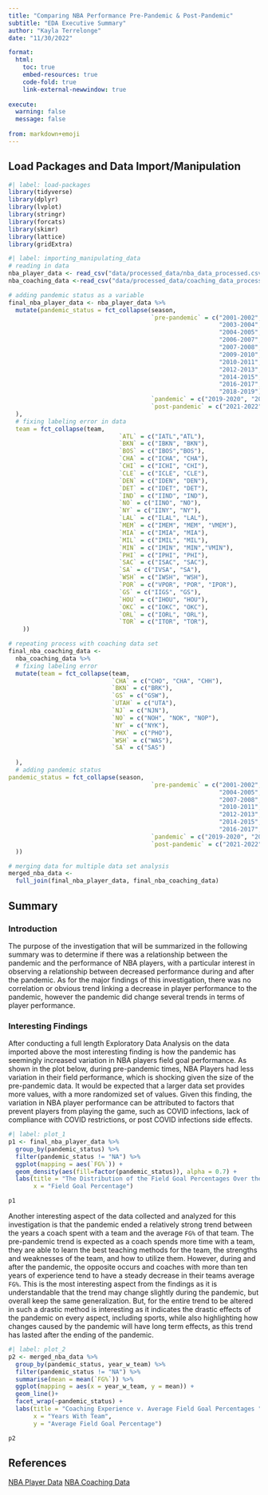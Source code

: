 ```yaml
---
title: "Comparing NBA Performance Pre-Pandemic & Post-Pandemic"
subtitle: "EDA Executive Summary"
author: "Kayla Terrelonge"
date: "11/30/2022"

format:
  html:
    toc: true
    embed-resources: true
    code-fold: true
    link-external-newwindow: true
    
execute:
  warning: false
  message: false
  
from: markdown+emoji  
---
```


## Load Packages and Data Import/Manipulation

```r
#| label: load-packages
library(tidyverse)
library(dplyr)
library(lvplot)
library(stringr)
library(forcats)
library(skimr)
library(lattice)
library(gridExtra)
```

```r
#| label: importing_manipulating_data
# reading in data
nba_player_data <- read_csv("data/processed_data/nba_data_processed.csv")
nba_coaching_data <-read_csv("data/processed_data/coaching_data_processed.csv")

# adding pandemic status as a variable
final_nba_player_data <- nba_player_data %>% 
  mutate(pandemic_status = fct_collapse(season, 
                                        `pre-pandemic` = c("2001-2002","2002-2003", 
                                                           "2003-2004",
                                                           "2004-2005","2005-2006",
                                                           "2006-2007",
                                                           "2007-2008","2008-2009",
                                                           "2009-2010",
                                                           "2010-2011","2011-2012", 
                                                           "2012-2013","2013-2014",
                                                           "2014-2015","2015-2016",
                                                           "2016-2017", "2017-2018",
                                                           "2018-2019"),
                                        `pandemic` = c("2019-2020", "2020-2021"),
                                        `post-pandemic` = c("2021-2022")
  ),
  # fixing labeling error in data 
  team = fct_collapse(team, 
                               `ATL` = c("IATL","ATL"),
                               `BKN` = c("IBKN", "BKN"),
                               `BOS` = c("IBOS","BOS"),
                               `CHA` = c("ICHA", "CHA"),
                               `CHI` = c("ICHI", "CHI"),
                               `CLE` = c("ICLE", "CLE"),
                               `DEN` = c("IDEN", "DEN"),
                               `DET` = c("IDET", "DET"),
                               `IND` = c("IIND", "IND"),
                               `NO` = c("IINO", "NO"),
                               `NY` = c("IINY", "NY"),
                               `LAL` = c("ILAL", "LAL"),
                               `MEM` = c("IMEM", "MEM", "VMEM"),
                               `MIA` = c("IMIA", "MIA"),
                               `MIL` = c("IMIL", "MIL"),
                               `MIN` = c("IMIN", "MIN","VMIN"),
                               `PHI` = c("IPHI", "PHI"),
                               `SAC` = c("ISAC", "SAC"),
                               `SA` = c("IVSA", "SA"),
                               `WSH` = c("IWSH", "WSH"),
                               `POR` = c("VPOR", "POR", "IPOR"),
                               `GS` = c("IIGS", "GS"),
                               `HOU` = c("IHOU", "HOU"),
                               `OKC` = c("IOKC", "OKC"),
                               `ORL` = c("IORL", "ORL"),
                               `TOR` = c("ITOR", "TOR"),
    ))

# repeating process with coaching data set
final_nba_coaching_data <-
  nba_coaching_data %>% 
  # fixing labeling error
  mutate(team = fct_collapse(team, 
                             `CHA` = c("CHO", "CHA", "CHH"),
                             `BKN` = c("BRK"),
                             `GS` = c("GSW"),
                             `UTAH` = c("UTA"),
                             `NJ` = c("NJN"),
                             `NO` = c("NOH", "NOK", "NOP"),
                             `NY` = c("NYK"),
                             `PHX` = c("PHO"),
                             `WSH` = c("WAS"),
                             `SA` = c("SAS")
                             
  ),
  # adding pandemic status
pandemic_status = fct_collapse(season, 
                                        `pre-pandemic` = c("2001-2002","2002-2003", "2003-2004",
                                                           "2004-2005","2005-2006","2006-2007",
                                                           "2007-2008","2008-2009","2009-2010",
                                                           "2010-2011","2011-2012", 
                                                           "2012-2013","2013-2014",
                                                           "2014-2015","2015-2016",
                                                           "2016-2017", "2017-2018","2018-2019"),
                                        `pandemic` = c("2019-2020", "2020-2021"),
                                        `post-pandemic` = c("2021-2022")
  )) 

# merging data for multiple data set analysis
merged_nba_data <-
  full_join(final_nba_player_data, final_nba_coaching_data)
```

## Summary

### Introduction 

The purpose of the investigation that will be summarized in the following summary was to determine if there was a relationship between the pandemic and the performance of NBA players, with a particular interest in observing a relationship between decreased performance during and after the pandemic. As for the major findings of this investigation, there was no correlation or obvious trend linking a decrease in player performance to the pandemic, however the pandemic did change several trends in terms of player performance.

### Interesting Findings

After conducting a full length Exploratory Data Analysis on the data imported above the most interesting finding is how the pandemic has seemingly increased variation in NBA players field goal performance. As shown in the plot below, during pre-pandemic times, NBA Players had less variation in their field performance, which is shocking given the size of the pre-pandemic data. It would be expected that a larger data set provides more values, with a more randomized set of values. Given this finding, the variation in NBA player performance can be attributed to factors that prevent players from playing the game, such as COVID infections, lack of compliance with COVID restrictions, or post COVID infections side effects.

```r
#| label: plot_1
p1 <- final_nba_player_data %>% 
  group_by(pandemic_status) %>% 
  filter(pandemic_status != "NA") %>% 
  ggplot(mapping = aes(`FG%`)) +
  geom_density(aes(fill=factor(pandemic_status)), alpha = 0.7) +
  labs(title = "The Distribution of the Field Goal Percentages Over the Past 22 Years",
       x = "Field Goal Percentage")

p1
```

Another interesting aspect of the data collected and analyzed for this investigation is that the pandemic ended a relatively strong trend between the years a coach spent with a team and the average `FG%` of that team. The pre-pandemic trend is expected as a coach spends more time with a team, they are able to learn the best teaching methods for the team, the strengths and weaknesses of the team, and how to utilize them. However, during and after the pandemic, the opposite occurs and coaches with more than ten years of experience tend to have a steady decrease in their teams average `FG%`. This is the most interesting aspect from the findings as it is understandable that the trend may change slightly during the pandemic, but overall keep the same generalization. But, for the entire trend to be altered in such a drastic method is interesting as it indicates the drastic effects of the pandemic on every aspect, including sports, while also highlighting how changes caused by the pandemic will have long term effects, as this trend has lasted after the ending of the pandemic. 

```r
#| label: plot_2
p2 <- merged_nba_data %>% 
  group_by(pandemic_status, year_w_team) %>% 
  filter(pandemic_status != "NA") %>% 
  summarise(mean = mean(`FG%`)) %>% 
  ggplot(mapping = aes(x = year_w_team, y = mean)) +
  geom_line()+
  facet_wrap(~pandemic_status) +
  labs(title = "Coaching Experience v. Average Field Goal Percentages ",
       x = "Years With Team",
       y = "Average Field Goal Percentage")

p2
```

## References 
[NBA Player Data](https://www.espn.com/nba/stats)
[NBA Coaching Data](https://www.basketball-reference.com/leagues/NBA_2020_coaches.html)
